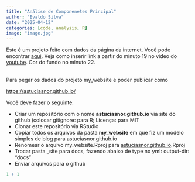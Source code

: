 ```yaml
---
title: "Análise de Componenetes Principal"
author: "Evaldo Silva"
date: "2025-04-12"
categories: [code, analysis, R]
image: "image.jpg"
---
```


Este é um projeto feito com dados da página da internet. Você pode encontrar [aqui](https://www.sthda.com/english/articles/31-principal-component-methods-in-r-practical-guide/112-pca-principal-component-analysis-essentials/){target="_blank"}. Veja como inserir link a partir do minuto 19 no video do [youtube](https://www.youtube.com/watch?v=OlvO-EG-P60){target="_blank"}. Cor do fundo no minuto 22.

\
Para pegar os dados do projeto my_website e poder publicar como

<https://astuciasnor.github.io/>

Você deve fazer o seguinte:

-   Criar um repositório com o nome **astuciasnor.github.io** via site do github (colocar gitignore: para R; Licença: para MIT
-   Clonar este repositório via RStudio
-   Copiar todos os arquivos da pasta **my_website** em que fiz um modelo simples de blog para astuciasnor.github.io
-   Renomear o arquivo my_website.Rproj para [astuciasnor.github.io](https://astuciasnor.github.io/).Rproj
-   Trocar pasta \_site para docs, fazendo abaixo de type no yml: output-dir: "docs"
-   Enviar arquivos para o github

```r
1 + 1
```
